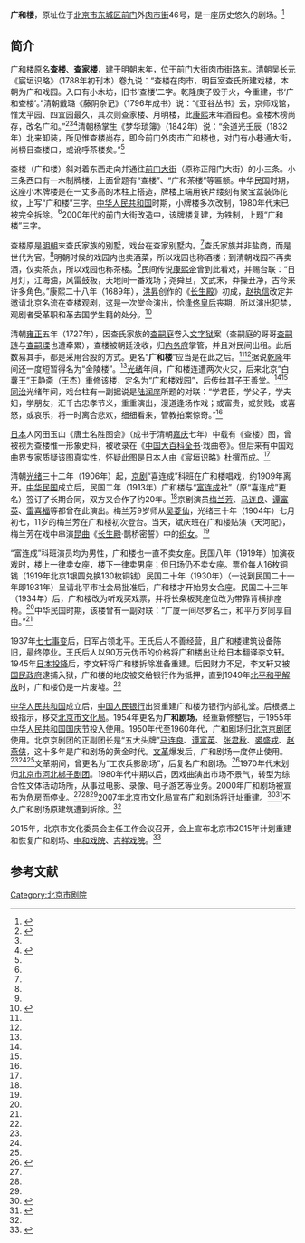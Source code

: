 '''广和楼'''，原址位于[[北京市|北京市]][[东城区|东城区]][[前门|前门]]外[[肉市街|肉市街]]46号，是一座历史悠久的剧场。<ref name=cctv>{{Cite web |url=http://www.cctv.com/geography/20040715/100641.shtml |title=北京现存最老戏园不敌时代变迁，央视网，2004-07-15 |accessdate=2016-09-09 |archive-date=2016-09-24 |archive-url=https://web.archive.org/web/20160924073818/http://www.cctv.com/geography/20040715/100641.shtml |dead-url=no }}</ref>

==简介==
广和楼原名'''查楼'''、'''查家楼'''，建于[[明朝|明朝]]末年，位于[[前门大街|前门大街]]肉市街路东。[[清朝|清朝]]吴长元《宸垣识略》（1788年初刊本）卷九说：“查楼在肉市，明巨室查氏所建戏楼，本朝为广和戏园。入口有小木坊，旧书‘查楼’二字。乾隆庚子毁于火，今重建，书‘广和查楼’。”清朝戴璐《藤阴杂记》（1796年成书）说：“《亚谷丛书》云，京师戏馆，惟太平园、四宜园最久，其次则查家楼、月明楼，此[[康熙|康熙]]末年酒园也。查楼木榜尚存，改名广和。”<ref name=gmw>{{Cite web |url=http://reader.gmw.cn/2010-12/01/content_1429505.htm |title=北京最老的戏园子广和楼，光明网，2010-12-01 |access-date=2016-09-09 |archive-date=2016-09-11 |archive-url=https://web.archive.org/web/20160911211638/http://reader.gmw.cn/2010-12/01/content_1429505.htm |dead-url=no }}</ref><ref name=cctv/><ref name=wenming>{{Cite web |url=http://zt.bjwmb.gov.cn/qmwhj/qmwh/lywh/t20120823_453803.htm |title=广和楼：百年粉末春秋 戏楼文化缩影，首都文明网，2012-08-23 |accessdate=2016-09-09 |archive-date=2016-09-17 |archive-url=https://web.archive.org/web/20160917034759/http://zt.bjwmb.gov.cn/qmwhj/qmwh/lywh/t20120823_453803.htm |dead-url=no }}</ref>清朝杨掌生《梦华琐簿》（1842年）说：“余道光壬辰（1832年）北来卸装，所见惟查楼尚存，即今前门外肉市广和楼也，对门有小巷通大街，尚榜日查楼口，或讹呼茶楼矣。”<ref name=wenming/>

查楼（广和楼）斜对着东西走向并通往[[前门大街|前门大街]]（原称正阳门大街）的小三条。小三条西口有一木制牌楼，上面曾题有“查楼”、“广和茶楼”等匾额。中华民国时期，这座小木牌楼是在一丈多高的木柱上搭造，牌楼上端用铁片缕刻有聚宝盆装饰花纹，上写“广和楼”三字。[[中华人民共和国|中华人民共和国]]时期，小牌楼多次改制，1980年代末已被完全拆除。<ref name=wenming/>2000年代的前门大街改造中，该牌楼复建，为铁制，上题“广和楼”三字。

查楼原是[[明朝|明朝]]末查氏家族的别墅，戏台在查家别墅内。<ref name=ifeng/>查氏家族并非盐商，而是世代为官。<ref name=cctv/>明朝时候的戏园内也卖酒菜，所以戏园也称酒楼；到清朝戏园不再卖酒，仅卖茶点，所以戏园也称茶楼。<ref name=cctv/>民间传说[[康熙帝|康熙帝]]曾到此看戏，并赐台联：“日月灯，江海油，风雷鼓板，天地间一番戏场；尧舜旦，文武末，莽操丑净，古今来许多角色。”康熙二十八年（1689年），[[洪昇|洪昇]]创作的《[[长生殿|长生殿]]》初成，[[赵执信|赵执信]]改定并邀请北京名流在查楼观剧，这是一次堂会演出，恰逢[[孝懿仁皇后|佟皇后]]丧期，所以演出犯禁，观剧者受革职和革去国学生籍的处分。<ref name=ifeng>{{Cite web |url=http://news.ifeng.com/history/gundong/detail_2013_03/09/22920637_0.shtml |title=老北京的戏园和剧场，凤凰网，2013-03-09 |accessdate=2016-09-09 |archive-date=2016-09-15 |archive-url=https://web.archive.org/web/20160915143730/http://news.ifeng.com/history/gundong/detail_2013_03/09/22920637_0.shtml |dead-url=no }}</ref>

清朝[[雍正|雍正]]五年（1727年），因查氏家族的[[查嗣庭|查嗣庭]]卷入[[文字狱|文字狱]]案（查嗣庭的哥哥[[查嗣琏|查嗣琏]]与[[查嗣瑮|查嗣瑮]]也遭牵累），查楼被朝廷没收，归[[内务府|内务府]]掌管，并且对民间出租。此后数易其手，都是采用合股的方式。更名“'''广和楼'''”应当是在此之后。<ref name=gmw/><ref name=cctv/>据说[[乾隆|乾隆]]年间还一度短暂得名为“金陵楼”。<ref name=cctv/>[[光绪|光绪]]年间，广和楼连遭两次火灾，后来北京“白薯王”王静斋（王杰）重修该楼，定名为“广和楼戏园”，后传给其子王善堂。<ref name=ifeng/><ref name=cctv/>[[同治|同治]]光绪年间，戏台柱有一副据说是[[陆润庠|陆润庠]]所题的对联：“学君臣，学父子，学夫妇，学朋友，汇千古忠孝节义，重重演出，漫道逢场作戏；或富贵，或贫贱，或喜怒，或哀乐，将一时离合悲欢，细细看来，管教拍案惊奇。”<ref name=wenming/>

[[日本|日本]]人冈田玉山《唐土名胜图会》（成书于清朝[[嘉庆|嘉庆]]七年）中载有《查楼》图，曾被视为查楼惟一形象史料，被收录在《[[中国大百科全书|中国大百科全书]]·戏曲卷》。但后来有中国戏曲界专家质疑该图真实性，怀疑此图是日本人由《宸垣识略》杜撰而成。<ref name=cctv/>

清朝[[光绪|光绪]]三十二年（1906年）起，[[京剧|京剧]]“喜连成”科班在广和楼唱戏，约1909年离开。[[中华民国|中华民国]]成立后，民国二年（1913年）广和楼与“[[富连成|富连成]]社”（原“喜连成”更名）签订了长期合同，双方又合作了约20年。<ref name=gmw/>京剧演员[[梅兰芳|梅兰芳]]、[[马连良|马连良]]、[[谭富英|谭富英]]、[[雷喜福|雷喜福]]等都曾在此演出。梅兰芳9岁师从[[吴菱仙|吴菱仙]]，光绪三十年（1904年）七月初七，11岁的梅兰芳在广和楼初次登台。当天，斌庆班在广和楼贴演《天河配》，梅兰芳在戏中串演[[昆曲|昆曲]]《[[长生殿|长生殿]]·鹊桥密誓》中的[[织女|织女]]。<ref name=ifeng/>

“富连成”科班演员均为男性，广和楼也一直不卖女座。民国八年（1919年）加演夜戏时，楼上一律卖女座，楼下一律卖男座；但日场仍不卖女座。票价每人16枚铜钱（1919年北京1银圆兑换130枚铜钱）民国二十年（1930年）（一说到民国二十一年即1931年）呈请北平市社会局批准后，广和楼才开始男女合座。民国二十三年（1934年）后，广和楼改为听戏买戏票，并将长条板凳座位改为带靠背横排座椅。<ref name=gmw/>中华民国时期，该楼曾有一副对联：“广厦一间尽罗名士，和平万岁同享自由。”<ref name=cctv/>

1937年[[七七事变|七七事变]]后，日军占领北平。王氏后人不善经营，且广和楼建筑设备陈旧，最终停业。王氏后人以90万元伪币的价格将广和楼出让给日本翻译李文轩。1945年[[日本投降|日本投降]]后，李文轩将广和楼拆除准备重建。后因财力不足，李文轩又被[[国民政府|国民政府]]逮捕入狱，广和楼的地皮被交给银行作为抵押，直到1949年[[北平和平解放|北平和平解放]]时，广和楼仍是一片废墟。<ref name=wenming/>

[[中华人民共和国|中华人民共和国]]成立后，[[中国人民银行|中国人民银行]]出资重建广和楼为银行内部礼堂。后根据上级指示，移交[[北京市文化局|北京市文化局]]。1954年更名为'''广和剧场'''，经重新修整后，于1955年[[中华人民共和国国庆节|中华人民共和国国庆节]]投入使用。1950年代至1960年代，广和剧场归[[北京京剧院|北京京剧团]]使用。北京京剧团的正副团长是“五大头牌”[[马连良|马连良]]、[[谭富英|谭富英]]、[[张君秋|张君秋]]、[[裘盛戎|裘盛戎]]、[[赵燕侠|赵燕侠]]，这十多年是广和剧场的黄金时代。[[文革|文革]]爆发后，广和剧场一度停止使用。<ref name=ifeng/><ref name=cctv/><ref name=wenming/>文革期间，曾更名为“工农兵影剧场”，后复名广和剧场。<ref>{{Cite web |url=http://www.redchina.tv/minsu/fengsuliyi/2010/11/11/1417231817_2.html |title=老北京的影剧院，中国地名文化网，2010-11-11 |access-date=2016-09-09 |archive-url=https://web.archive.org/web/20160913123214/http://www.redchina.tv/minsu/fengsuliyi/2010/11/11/1417231817_2.html |archive-date=2016-09-13 |dead-url=yes }}</ref>1970年代末划归[[北京市河北梆子剧团|北京市河北梆子剧团]]。1980年代中期以后，因戏曲演出市场不景气，转型为综合性文体活动场所，从事过电影、录像、电子游艺等业务。2000年广和剧场被宣布为危房而停业。<ref name=ifeng/><ref name=cctv/><ref name=wenming/>2007年北京市文化局宣布广和剧场将迁址重建。<ref>{{Cite web |url=http://news.sina.com.cn/c/2007-04-23/003511692420s.shtml |title=广和剧场拟迁址重建，新浪，2007-04-23 |accessdate=2016-09-09 |archive-date=2016-09-17 |archive-url=https://web.archive.org/web/20160917040836/http://news.sina.com.cn/c/2007-04-23/003511692420s.shtml |dead-url=no }}</ref><ref>{{Cite web |url=http://news.sina.com.cn/s/2007-04-23/022311692936s.shtml |title=360年广和剧场拟新址重建，新浪，2007-04-23 |accessdate=2016-09-09 |archive-date=2016-09-17 |archive-url=https://web.archive.org/web/20160917043017/http://news.sina.com.cn/s/2007-04-23/022311692936s.shtml |dead-url=no }}</ref>不久广和剧场原建筑遭到拆除。<ref name=ifeng/>

2015年，北京市文化委员会主任工作会议召开，会上宣布北京市2015年计划重建和恢复广和剧场、[[中和戏院|中和戏院]]、[[吉祥戏院|吉祥戏院]]。<ref>{{Cite web |url=http://www.chinanews.com/cul/2015/02-11/7054738.shtml |title=北京三大老戏楼将重生 “广和楼”已有四百年历史，中国新闻网，2015-02-11 |accessdate=2016-09-09 |archive-date=2016-09-16 |archive-url=https://web.archive.org/web/20160916154048/http://www.chinanews.com/cul/2015/02-11/7054738.shtml |dead-url=no }}</ref>

==参考文献==
{{reflist}}

{{老北京城}}
[[Category:北京市剧院|Category:北京市剧院]]